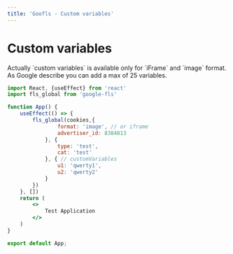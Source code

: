 ```yaml
---
title: 'Goofls - Custom variables'
---
```



# Custom variables

<Callout type="warning" emoji="⚠️">
    Actually `custom variables` is available only for `iFrame` and `image` format. As Google describe you can add a max of 25 variables.
</Callout>

```jsx highlight=13,14
import React, {useEffect} from 'react'
import fls_global from 'google-fls'

function App() {
    useEffect(() => {
        fls_global(cookies,{
                format: 'image', // or iframe
                advertiser_id: 8384813
            }, {
                type: 'test',
                cat: 'test'
            }, { // customVariables
                u1: 'qwerty1',
                u2: 'qwerty2'
            }
        })
    }, [])
    return (
        <>
            Test Application
        </>
    )
}

export default App;
```
